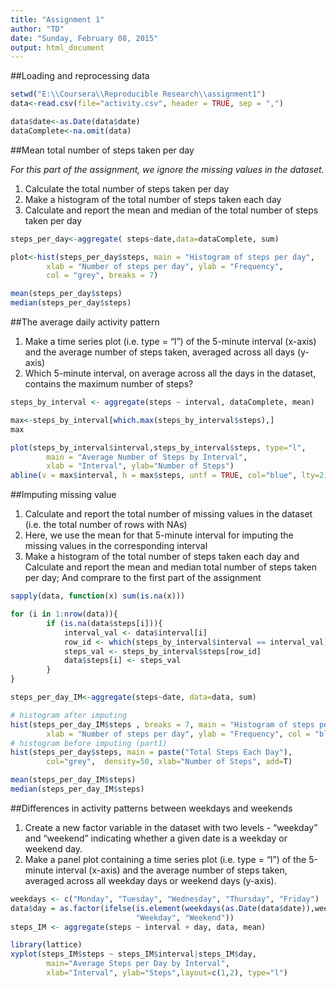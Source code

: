 ```yaml
---
title: "Assignment 1"
author: "TD"
date: "Sunday, February 08, 2015"
output: html_document
---
```


##Loading and reprocessing data

```r
setwd("E:\\Coursera\\Reproducible Research\\assignment1")
data<-read.csv(file="activity.csv", header = TRUE, sep = ",")

data$date<-as.Date(data$date)
dataComplete<-na.omit(data)
```

##Mean total number of steps taken per day

*For this part of the assignment, we ignore the missing values in the dataset.*  

1. Calculate the total number of steps taken per day
2. Make a histogram of the total number of steps taken each day
3. Calculate and report the mean and median of the total number of steps taken per day
```r
steps_per_day<-aggregate( steps~date,data=dataComplete, sum)
```
```r
plot<-hist(steps_per_day$steps, main = "Histogram of steps per day", 
        xlab = "Number of steps per day", ylab = "Frequency", 
        col = "grey", breaks = 7)
```

```r
mean(steps_per_day$steps)
median(steps_per_day$steps)
```

##The average daily activity pattern

1. Make a time series plot (i.e. type = "l") of the 5-minute interval (x-axis) and the average number of steps taken, averaged across all days (y-axis)
2. Which 5-minute interval, on average across all the days in the dataset, contains the maximum number of steps?
```r
steps_by_interval <- aggregate(steps ~ interval, dataComplete, mean)

max<-steps_by_interval[which.max(steps_by_interval$steps),]
max
```

```r
plot(steps_by_interval$interval,steps_by_interval$steps, type="l", 
        main = "Average Number of Steps by Interval",
        xlab = "Interval", ylab="Number of Steps")
abline(v = max$interval, h = max$steps, untf = TRUE, col="blue", lty=2)
```

##Imputing missing value

1. Calculate and report the total number of missing values in the dataset (i.e. the total number of rows with NAs)
2. Here, we use the mean for that 5-minute interval for imputing the missing values in the corresponding interval
3. Make a histogram of the total number of steps taken each day and Calculate and report the mean and median total number of steps taken per day; And comprare to the first part of the assignment 
```r
sapply(data, function(x) sum(is.na(x)))
```
```r
for (i in 1:nrow(data)){
        if (is.na(data$steps[i])){
            interval_val <- data$interval[i]
            row_id <- which(steps_by_interval$interval == interval_val)
            steps_val <- steps_by_interval$steps[row_id]
            data$steps[i] <- steps_val
        }
}

steps_per_day_IM<-aggregate(steps~date, data=data, sum)
```

```r
# histogram after imputing 
hist(steps_per_day_IM$steps , breaks = 7, main = "Histogram of steps per day", 
        xlab = "Number of steps per day", ylab = "Frequency", col = "blue")
# histogram before imputing (part1)
hist(steps_per_day$steps, main = paste("Total Steps Each Day"), 
        col="grey",  density=50, xlab="Number of Steps", add=T)
```

```r
mean(steps_per_day_IM$steps)
median(steps_per_day_IM$steps)
```

##Differences in activity patterns between weekdays and weekends

1. Create a new factor variable in the dataset with two levels - "weekday" and "weekend" indicating whether a given date is a weekday or weekend day.
2. Make a panel plot containing a time series plot (i.e. type = "l") of the 5-minute interval (x-axis) and the average number of steps taken, averaged across all weekday days or weekend days (y-axis). 

```r
weekdays <- c("Monday", "Tuesday", "Wednesday", "Thursday", "Friday")
data$day = as.factor(ifelse(is.element(weekdays(as.Date(data$date)),weekdays), 
                            "Weekday", "Weekend"))
steps_IM <- aggregate(steps ~ interval + day, data, mean)
```

```r
library(lattice)
xyplot(steps_IM$steps ~ steps_IM$interval|steps_IM$day, 
        main="Average Steps per Day by Interval",
        xlab="Interval", ylab="Steps",layout=c(1,2), type="l")
```